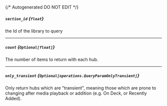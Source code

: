 {/* Autogenerated DO NOT EDIT  */}

##### `section_id` *{`float`}*
the Id of the library to query

---
##### `count` *{`Optional[float]`}*
The number of items to return with each hub.

---
##### `only_transient` *{`Optional[operations.QueryParamOnlyTransient]`}*
Only return hubs which are "transient", meaning those which are prone to changing after media playback or addition (e.g. On Deck, or Recently Added).

<Collapsible openLabel={Labels.showProperties} closeLabel={Labels.hideProperties}>
  <QueryParamOnlyTransient />
</Collapsible>

